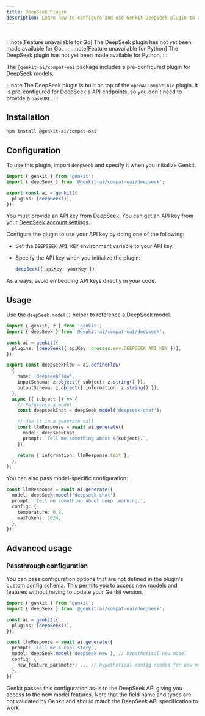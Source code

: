 ```yaml
---
title: DeepSeek Plugin
description: Learn how to configure and use Genkit DeepSeek plugin to access DeepSeek models in JavaScript.
---
```



<div style="display: flex; justify-content: space-between; align-items: center; gap: 1rem; margin: 1rem 0 1rem 0;">
  <LanguageSelector supportedLanguages="js" />
  <CopyMarkdownButton />
</div>

<LanguageContent lang="go">
  :::note[Feature unavailable for Go]
The DeepSeek plugin has not yet been made available for Go.
:::
</LanguageContent>

<LanguageContent lang="python">
  :::note[Feature unavailable for Python]
The DeepSeek plugin has not yet been made available for Python.
:::
</LanguageContent>

<LanguageContent lang="js">

The `@genkit-ai/compat-oai` package includes a pre-configured plugin for [DeepSeek](https://www.deepseek.com/) models.

:::note
The DeepSeek plugin is built on top of the `openAICompatible` plugin. It is pre-configured for DeepSeek's API endpoints, so you don't need to provide a `baseURL`.
:::

## Installation

```bash
npm install @genkit-ai/compat-oai
```

## Configuration

To use this plugin, import `deepSeek` and specify it when you initialize Genkit.

```ts
import { genkit } from 'genkit';
import { deepSeek } from '@genkit-ai/compat-oai/deepseek';

export const ai = genkit({
  plugins: [deepSeek()],
});
```

You must provide an API key from DeepSeek. You can get an API key from your [DeepSeek account settings](https://platform.deepseek.com/).

Configure the plugin to use your API key by doing one of the following:

- Set the `DEEPSEEK_API_KEY` environment variable to your API key.
- Specify the API key when you initialize the plugin:

  ```ts
  deepSeek({ apiKey: yourKey });
  ```

As always, avoid embedding API keys directly in your code.

## Usage

Use the `deepSeek.model()` helper to reference a DeepSeek model.

```ts
import { genkit, z } from 'genkit';
import { deepSeek } from '@genkit-ai/compat-oai/deepseek';

const ai = genkit({
  plugins: [deepSeek({ apiKey: process.env.DEEPSEEK_API_KEY })],
});

export const deepseekFlow = ai.defineFlow(
  {
    name: 'deepseekFlow',
    inputSchema: z.object({ subject: z.string() }),
    outputSchema: z.object({ information: z.string() }),
  },
  async ({ subject }) => {
    // Reference a model
    const deepseekChat = deepSeek.model('deepseek-chat');

    // Use it in a generate call
    const llmResponse = await ai.generate({
      model: deepseekChat,
      prompt: `Tell me something about ${subject}.`,
    });

    return { information: llmResponse.text };
  },
);
```

You can also pass model-specific configuration:

```ts
const llmResponse = await ai.generate({
  model: deepSeek.model('deepseek-chat'),
  prompt: 'Tell me something about deep learning.',
  config: {
    temperature: 0.8,
    maxTokens: 1024,
  },
});
```

## Advanced usage

### Passthrough configuration

You can pass configuration options that are not defined in the plugin's custom config schema. This
permits you to access new models and features without having to update your Genkit version.

```ts
import { genkit } from 'genkit';
import { deepSeek } from '@genkit-ai/compat-oai/deepseek';

const ai = genkit({
  plugins: [deepSeek()],
});

const llmResponse = await ai.generate({
  prompt: `Tell me a cool story`,
  model: deepSeek.model('deepseek-new'), // hypothetical new model
  config: {
    new_feature_parameter: ... // hypothetical config needed for new model
  },
});
```

Genkit passes this configuration as-is to the DeepSeek API giving you access to the new model features.
Note that the field name and types are not validated by Genkit and should match the DeepSeek API
specification to work.

</LanguageContent>

